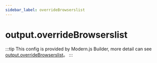 ```yaml
---
sidebar_label: overrideBrowserslist
---
```


# output.overrideBrowserslist

:::tip
This config is provided by Modern.js Builder, more detail can see [output.overrideBrowserslist](https://modernjs.dev/builder/en/api/config-output.html#outputoverridebrowserslist)。
:::


<Main />
